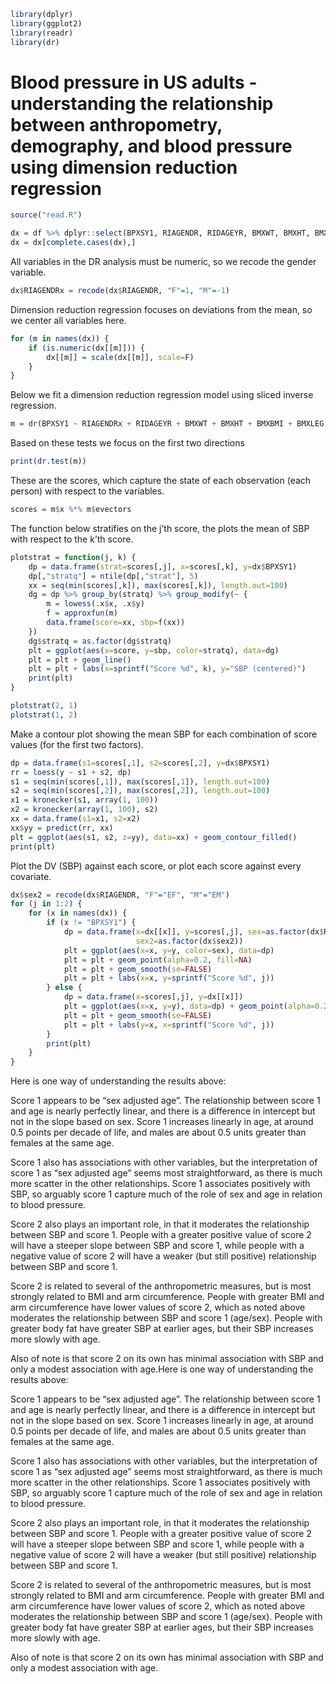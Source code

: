 ```r
library(dplyr)
library(ggplot2)
library(readr)
library(dr)
```

# Blood pressure in US adults - understanding the relationship between anthropometry, demography, and blood pressure using dimension reduction regression

```r
source("read.R")

dx = df %>% dplyr::select(BPXSY1, RIAGENDR, RIDAGEYR, BMXWT, BMXHT, BMXBMI, BMXLEG, BMXARML, BMXARMC, BMXWAIST, BMXHIP)
dx = dx[complete.cases(dx),]
```

All variables in the DR analysis must be numeric, so we recode the gender variable.

```r
dx$RIAGENDRx = recode(dx$RIAGENDR, "F"=1, "M"=-1)
```

Dimension reduction regression focuses on deviations from the mean, so we center all variables here.

```r
for (m in names(dx)) {
    if (is.numeric(dx[[m]])) {
        dx[[m]] = scale(dx[[m]], scale=F)
    }
}
```

Below we fit a dimension reduction regression model using sliced inverse regression.

```r
m = dr(BPXSY1 ~ RIAGENDRx + RIDAGEYR + BMXWT + BMXHT + BMXBMI + BMXLEG + BMXARML + BMXARMC + BMXWAIST + BMXHIP, dx)
```

Based on these tests we focus on the first two directions

```r
print(dr.test(m))
```

These are the scores, which capture the state of each observation (each person) with respect to the variables.

```r
scores = m$x %*% m$evectors
```

The function below stratifies on the j'th score, the plots the mean of SBP with respect to the
k'th score.

```r
plotstrat = function(j, k) {
    dp = data.frame(strat=scores[,j], x=scores[,k], y=dx$BPXSY1)
    dp[,"stratq"] = ntile(dp[,"strat"], 5)
    xx = seq(min(scores[,k]), max(scores[,k]), length.out=100)
    dg = dp %>% group_by(stratq) %>% group_modify(~ {
        m = lowess(.x$x, .x$y)
        f = approxfun(m)
        data.frame(score=xx, sbp=f(xx))
    })
    dg$stratq = as.factor(dg$stratq)
    plt = ggplot(aes(x=score, y=sbp, color=stratq), data=dg)
    plt = plt + geom_line()
    plt = plt + labs(x=sprintf("Score %d", k), y="SBP (centered)")
    print(plt)
}
```

```r
plotstrat(2, 1)
plotstrat(1, 2)
```

Make a contour plot showing the mean SBP for each combination of score values (for the first two factors).

```r
dp = data.frame(s1=scores[,1], s2=scores[,2], y=dx$BPXSY1)
rr = loess(y ~ s1 + s2, dp)
s1 = seq(min(scores[,1]), max(scores[,1]), length.out=100)
s2 = seq(min(scores[,2]), max(scores[,2]), length.out=100)
x1 = kronecker(s1, array(1, 100))
x2 = kronecker(array(1, 100), s2)
xx = data.frame(s1=x1, s2=x2)
xx$yy = predict(rr, xx)
plt = ggplot(aes(s1, s2, z=yy), data=xx) + geom_contour_filled()
print(plt)
```

Plot the DV (SBP) against each score, or plot each score against every covariate.

```r
dx$sex2 = recode(dx$RIAGENDR, "F"="EF", "M"="EM")
for (j in 1:2) {
    for (x in names(dx)) {
        if (x != "BPXSY1") {
            dp = data.frame(x=dx[[x]], y=scores[,j], sex=as.factor(dx$RIAGENDR),
                            sex2=as.factor(dx$sex2))
            plt = ggplot(aes(x=x, y=y, color=sex), data=dp)
            plt = plt + geom_point(alpha=0.2, fill=NA)
            plt = plt + geom_smooth(se=FALSE)
            plt = plt + labs(x=x, y=sprintf("Score %d", j))
        } else {
            dp = data.frame(x=scores[,j], y=dx[[x]])
            plt = ggplot(aes(x=x, y=y), data=dp) + geom_point(alpha=0.2, fill=NA)
            plt = plt + geom_smooth(se=FALSE)
            plt = plt + labs(y=x, x=sprintf("Score %d", j))
        }
        print(plt)
    }
}
```

Here is one way of understanding the results above:

Score 1 appears to be "sex adjusted age". The relationship between score 1 and age is nearly perfectly linear, and there is a difference in intercept but not in the slope based on sex. Score 1 increases linearly in age, at around 0.5 points per decade of life, and males are about 0.5 units greater than females at the same age.

Score 1 also has associations with other variables, but the interpretation of score 1 as "sex adjusted age" seems most straightforward, as there is much more scatter in the other relationships. Score 1 associates positively with SBP, so arguably score 1 capture much of the role of sex and age in relation to blood pressure.

Score 2 also plays an important role, in that it moderates the relationship between SBP and score 1. People with a greater positive value of score 2 will have a steeper slope between SBP and score 1, while people with a negative value of score 2 will have a weaker (but still positive) relationship between SBP and score 1.

Score 2 is related to several of the anthropometric measures, but is most strongly related to BMI and arm circumference. People with greater BMI and arm circumference have lower values of score 2, which as noted above moderates the relationship between SBP and score 1 (age/sex). People with greater body fat have greater SBP at earlier ages, but their SBP increases more slowly with age.

Also of note is that score 2 on its own has minimal association with SBP and only a modest association with age.Here is one way of understanding the results above:

Score 1 appears to be "sex adjusted age". The relationship between score 1 and age is nearly perfectly linear, and there is a difference in intercept but not in the slope based on sex. Score 1 increases linearly in age, at around 0.5 points per decade of life, and males are about 0.5 units greater than females at the same age.

Score 1 also has associations with other variables, but the interpretation of score 1 as "sex adjusted age" seems most straightforward, as there is much more scatter in the other relationships. Score 1 associates positively with SBP, so arguably score 1 capture much of the role of sex and age in relation to blood pressure.

Score 2 also plays an important role, in that it moderates the relationship between SBP and score 1. People with a greater positive value of score 2 will have a steeper slope between SBP and score 1, while people with a negative value of score 2 will have a weaker (but still positive) relationship between SBP and score 1.

Score 2 is related to several of the anthropometric measures, but is most strongly related to BMI and arm circumference. People with greater BMI and arm circumference have lower values of score 2, which as noted above moderates the relationship between SBP and score 1 (age/sex). People with greater body fat have greater SBP at earlier ages, but their SBP increases more slowly with age.

Also of note is that score 2 on its own has minimal association with SBP and only a modest association with age.